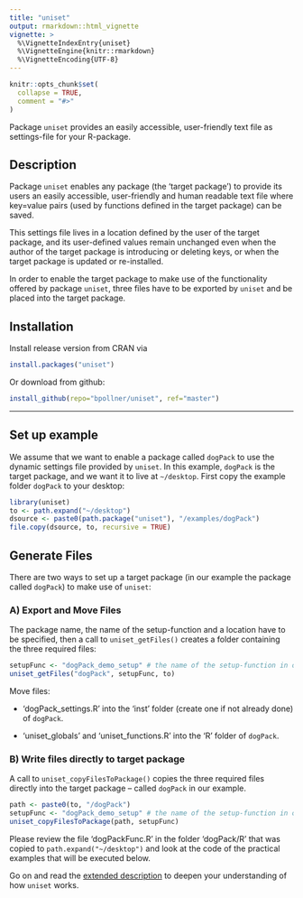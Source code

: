 ```yaml
---
title: "uniset"
output: rmarkdown::html_vignette
vignette: >
  %\VignetteIndexEntry{uniset}
  %\VignetteEngine{knitr::rmarkdown}
  %\VignetteEncoding{UTF-8}
---
```


```r
knitr::opts_chunk$set(
  collapse = TRUE,
  comment = "#>"
)
```

Package `uniset` provides an easily accessible, user-friendly text file as settings-file for your R-package.

## Description

Package `uniset` enables any package (the 'target package') to provide its users an easily accessible, user-friendly and human readable text file where key=value pairs (used by functions defined in the target package) can be saved.

This settings file lives in a location defined by the user of the target package, and its user-defined values remain unchanged even when the author of the target package is introducing or deleting keys, or when the target package is updated or re-installed.

In order to enable the target package to make use of the functionality offered by package `uniset`, three files have to be exported by `uniset` and be placed into the target package.

## Installation

Install release version from CRAN via

``` r
install.packages("uniset")
```

Or download from github:

``` r
install_github(repo="bpollner/uniset", ref="master")
```

------------------------------------------------------------------------

## Set up example {#set-up-example}

We assume that we want to enable a package called `dogPack` to use the dynamic settings file provided by `uniset`. In this example, `dogPack` is the target package, and we want it to live at `~/desktop`. First copy the example folder `dogPack` to your desktop:

```r
library(uniset)
to <- path.expand("~/desktop")
dsource <- paste0(path.package("uniset"), "/examples/dogPack")
file.copy(dsource, to, recursive = TRUE) 
```

## Generate Files

There are two ways to set up a target package (in our example the package called `dogPack`) to make use of `uniset`:

### **A) Export and Move Files**

The package name, the name of the setup-function and a location have to be specified, then a call to `uniset_getFiles()` creates a folder containing the three required files:

```r
setupFunc <- "dogPack_demo_setup" # the name of the setup-function in our example
uniset_getFiles("dogPack", setupFunc, to)
```

Move files:

-   'dogPack_settings.R' into the 'inst' folder (create one if not already done) of `dogPack`.

-   'uniset_globals' and 'uniset_functions.R' into the 'R' folder of `dogPack`.

### **B) Write files directly to target package**

A call to `uniset_copyFilesToPackage()` copies the three required files directly into the target package -- called `dogPack` in our example.

```r
path <- paste0(to, "/dogPack")
setupFunc <- "dogPack_demo_setup" # the name of the setup-function in our example
uniset_copyFilesToPackage(path, setupFunc)
```

Please review the file 'dogPackFunc.R' in the folder 'dogPack/R' that was copied to `path.expand("~/desktop")` and look at the code of the practical examples that will be executed below.

Go on and read the [extended description](https://bpollner.github.io/uniset/articles/description.html) to deepen your understanding of how `uniset` works.
